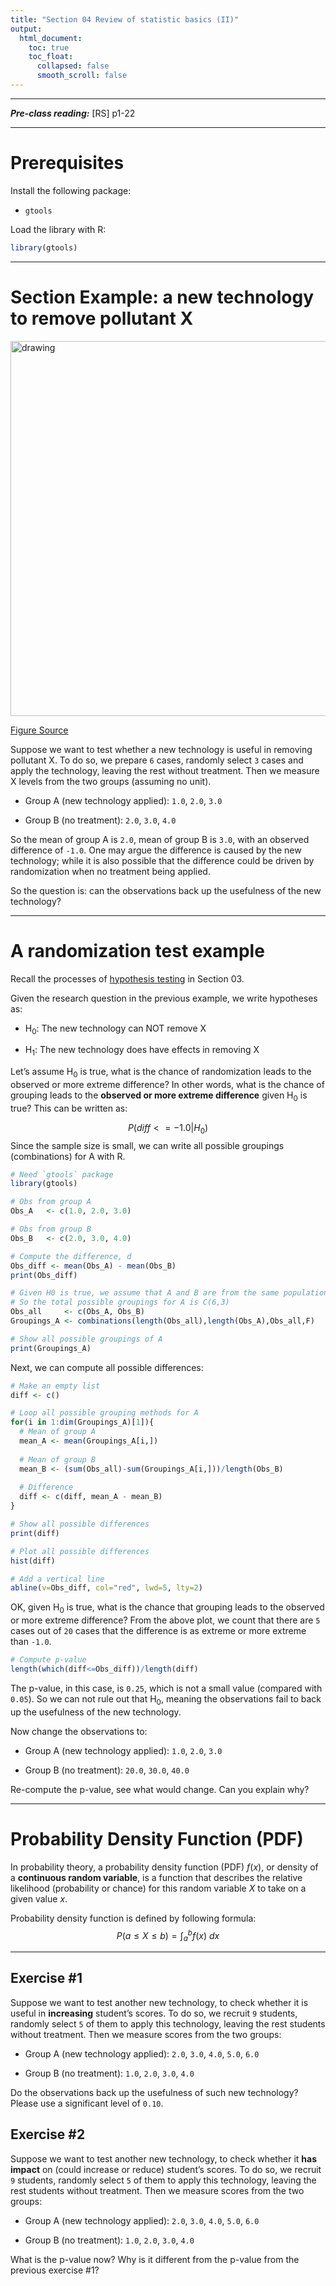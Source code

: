 ---
title: "Section 04 Review of statistic basics (II)"
output:
  html_document:
    toc: true
    toc_float:
      collapsed: false
      smooth_scroll: false
---

***

***Pre-class reading:*** [RS] p1-22 

***

# Prerequisites

Install the following package:

+ `gtools`

Load the library with R:
```{r}
library(gtools)
```

***

# Section Example: a new technology to remove pollutant X

<img src="figs/sampling.jpg" alt="drawing" width="600"/>

[Figure Source](https://www.alamy.com/zouping-china-march-15-2021-agricultural-technicians-take-samples-of-wheat-soil-at-the-jiaoqiao-town-base-of-the-cultivated-land-soil-environmental-quality-improvement-experiment-and-demonstration-project-in-zouping-city-shandong-province-china-march-15-2021-photo-by-dong-naide-costfotosipa-usa-image415007617.html)

Suppose we want to test whether a new technology is useful in removing pollutant X. To do so, we prepare `6` cases, randomly select `3` cases and apply the technology, leaving the rest without treatment. Then we measure X levels from the two groups (assuming no unit).

+ Group A (new technology applied): `1.0`, `2.0`, `3.0`

+ Group B (no treatment): `2.0`, `3.0`, `4.0`

So the mean of group A is `2.0`, mean of group B is `3.0`, with an observed difference of `-1.0`. One may argue the difference is caused by the new technology; while it is also possible that the difference could be driven by randomization when no treatment being applied. 

So the question is: can the observations back up the usefulness of the new technology?

***

# A randomization test example

Recall the processes of [hypothesis testing](https://zhu-group.github.io/ese335/S03.html#Hypothesis_tests) in Section 03.

Given the research question in the previous example, we write hypotheses as:

+ H~0~: The new technology can NOT remove X

+ H~1~: The new technology does have effects in removing X

Let's assume H~0~ is true, what is the chance of randomization leads to the observed or more extreme difference? In other words, what is the chance of grouping leads to the **observed or more extreme difference** given H~0~ is true? This can be written as:

$$P(diff <= -1.0 | H_{0} )$$
Since the sample size is small, we can write all possible groupings (combinations) for A with R.

```{r}
# Need `gtools` package
library(gtools)

# Obs from group A
Obs_A   <- c(1.0, 2.0, 3.0)

# Obs from group B
Obs_B   <- c(2.0, 3.0, 4.0)

# Compute the difference, d
Obs_diff <- mean(Obs_A) - mean(Obs_B)
print(Obs_diff)

# Given H0 is true, we assume that A and B are from the same population
# So the total possible groupings for A is C(6,3) 
Obs_all     <- c(Obs_A, Obs_B)
Groupings_A <- combinations(length(Obs_all),length(Obs_A),Obs_all,F)

# Show all possible groupings of A
print(Groupings_A)
```

Next, we can compute all possible differences:

```{r}
# Make an empty list
diff <- c()

# Loop all possible grouping methods for A
for(i in 1:dim(Groupings_A)[1]){
  # Mean of group A
  mean_A <- mean(Groupings_A[i,])
  
  # Mean of group B
  mean_B <- (sum(Obs_all)-sum(Groupings_A[i,]))/length(Obs_B)
  
  # Difference
  diff <- c(diff, mean_A - mean_B)
}

# Show all possible differences
print(diff)

# Plot all possible differences
hist(diff)

# Add a vertical line
abline(v=Obs_diff, col="red", lwd=5, lty=2)
```

OK, given H~0~ is true, what is the chance that grouping leads to the observed or more extreme difference? From the above plot, we count that there are `5` cases out of `20` cases that the difference is as extreme or more extreme than `-1.0`. 

```{r}
# Compute p-value
length(which(diff<=Obs_diff))/length(diff)
```

The p-value, in this case, is `0.25`, which is not a small value (compared with `0.05`). So we can not rule out that H~0~, meaning the observations fail to back up the usefulness of the new technology.

Now change the observations to:

+ Group A (new technology applied): `1.0`, `2.0`, `3.0`

+ Group B (no treatment): `20.0`, `30.0`, `40.0`

Re-compute the p-value, see what would change. Can you explain why?

***

# Probability Density Function (PDF)

In probability theory, a probability density function (PDF) $f(x)$, or density of a **continuous random variable**, is a function that describes the relative likelihood (probability or chance) for this random variable $X$ to take on a given value $x$.

Probability density function is defined by following formula:
$$ P(a \le X \le b) = \int_a^b f(x) ~ dx $$

***

## Exercise #1

Suppose we want to test another new technology, to check whether it is useful in **increasing** student's scores. To do so, we recruit `9` students, randomly select `5` of them to apply this technology, leaving the rest students without treatment. Then we measure scores from the two groups:

+ Group A (new technology applied): `2.0`, `3.0`, `4.0`, `5.0`, `6.0`

+ Group B (no treatment): `1.0`, `2.0`, `3.0`, `4.0`

Do the observations back up the usefulness of such new technology? Please use a significant level of `0.10`.

## Exercise #2

Suppose we want to test another new technology, to check whether it **has impact** on (could increase or reduce) student's scores. To do so, we recruit `9` students, randomly select `5` of them to apply this technology, leaving the rest students without treatment. Then we measure scores from the two groups:

+ Group A (new technology applied): `2.0`, `3.0`, `4.0`, `5.0`, `6.0`

+ Group B (no treatment): `1.0`, `2.0`, `3.0`, `4.0`

What is the p-value now? Why is it different from the p-value from the previous exercise #1?
